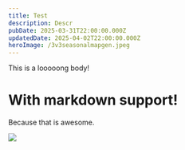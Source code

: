 ```yaml
---
title: Test
description: Descr
pubDate: 2025-03-31T22:00:00.000Z
updatedDate: 2025-04-02T22:00:00.000Z
heroImage: /3v3seasonalmapgen.jpeg
---
```


This is a looooong body!

# With markdown support!

Because that is awesome.

![](/cybran-test-image.png)
